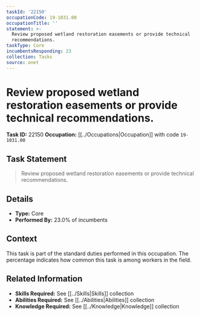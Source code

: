 ```yaml
---
taskId: '22150'
occupationCode: 19-1031.00
occupationTitle: ''
statement: >-
  Review proposed wetland restoration easements or provide technical
  recommendations.
taskType: Core
incumbentsResponding: 23
collection: Tasks
source: onet
---
```

# Review proposed wetland restoration easements or provide technical recommendations.

**Task ID:** 22150
**Occupation:** [[../Occupations|Occupation]] with code `19-1031.00`

## Task Statement

> Review proposed wetland restoration easements or provide technical recommendations.

## Details

- **Type:** Core
- **Performed By:** 23.0% of incumbents

## Context

This task is part of the standard duties performed in this occupation. The percentage indicates how common this task is among workers in the field.

## Related Information

- **Skills Required:** See [[../Skills|Skills]] collection
- **Abilities Required:** See [[../Abilities|Abilities]] collection
- **Knowledge Required:** See [[../Knowledge|Knowledge]] collection

